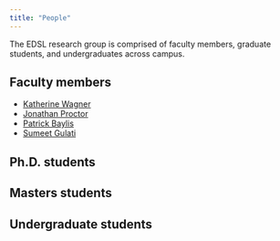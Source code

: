 ```yaml
---
title: "People"
---
```


<!-- Turn this into a custom listing page. -->

The EDSL research group is comprised of faculty members, graduate students, and undergraduates across campus.

## Faculty members

- [Katherine Wagner](https://krhwagner.com/)
- [Jonathan Proctor](https://www.jonathanproctor.org/)
- [Patrick Baylis](https://www.patrickbaylis.com/)
- [Sumeet Gulati](https://sumeetgulati.landfood.ubc.ca/)

## Ph.D. students

## Masters students

## Undergraduate students